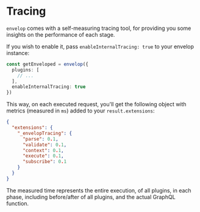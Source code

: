 
# Tracing

`envelop` comes with a self-measuring tracing tool, for providing you some insights on the performance of each stage.

If you wish to enable it, pass `enableInternalTracing: true` to your envelop instance:

```ts /enableInternalTracing: true/
const getEnveloped = envelop({
  plugins: [
    // ...
  ],
  enableInternalTracing: true
})
```

This way, on each executed request, you'll get the following object with metrics (measured in `ms`) added to your `result.extensions`:

```json
{
  "extensions": {
    "_envelopTracing": {
      "parse": 0.1,
      "validate": 0.1,
      "context": 0.1,
      "execute": 0.1,
      "subscribe": 0.1
    }
  }
}
```

<Callout>
  The measured time represents the entire execution, of all plugins, in each phase, including before/after of all
  plugins, and the actual GraphQL function.
</Callout>

